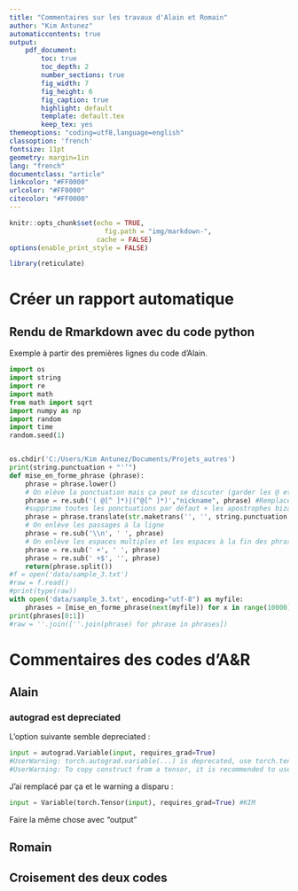 ```yaml
---
title: "Commentaires sur les travaux d'Alain et Romain"
author: "Kim Antunez"
automaticcontents: true
output:
    pdf_document:
        toc: true
        toc_depth: 2
        number_sections: true
        fig_width: 7
        fig_height: 6
        fig_caption: true
        highlight: default
        template: default.tex
        keep_tex: yes
themeoptions: "coding=utf8,language=english"
classoption: 'french'
fontsize: 11pt
geometry: margin=1in
lang: "french"
documentclass: "article"
linkcolor: "#FF0000"
urlcolor: "#FF0000"
citecolor: "#FF0000"
---
```


```r
knitr::opts_chunk$set(echo = TRUE,
                        fig.path = "img/markdown-",
                      cache = FALSE)
options(enable_print_style = FALSE)
```

```r
library(reticulate)
```

# Créer un rapport automatique

## Rendu de Rmarkdown avec du code python

Exemple à partir des premières lignes du code d'Alain. 

```python
import os
import string
import re
import math
from math import sqrt
import numpy as np
import random
import time
random.seed(1)


os.chdir('C:/Users/Kim Antunez/Documents/Projets_autres')
print(string.punctuation + "'’")
def mise_en_forme_phrase (phrase):
    phrase = phrase.lower()
    # On elève la ponctuation mais ça peut se discuter (garder les @ et #?)
    phrase = re.sub('( @[^ ]*)|(^@[^ ]*)',"nickname", phrase) #Remplace @... par nickname
    #supprime toutes les ponctuations par défaut + les apostrophes bizarres
    phrase = phrase.translate(str.maketrans('', '', string.punctuation + "'’"))
    # On enlève les passages à la ligne
    phrase = re.sub('\\n', ' ', phrase)
    # On enlève les espaces multiples et les espaces à la fin des phrases
    phrase = re.sub(' +', ' ', phrase)
    phrase = re.sub(' +$', '', phrase)
    return(phrase.split())
#f = open('data/sample_3.txt')
#raw = f.read()
#print(type(raw))
with open('data/sample_3.txt', encoding="utf-8") as myfile:
    phrases = [mise_en_forme_phrase(next(myfile)) for x in range(10000)]
print(phrases[0:1])
#raw = ''.join([''.join(phrase) for phrase in phrases])
```

# Commentaires des codes d'A&R

## Alain

### autograd est depreciated

L'option suivante semble depreciated :

```python
input = autograd.Variable(input, requires_grad=True)
#UserWarning: torch.autograd.variable(...) is deprecated, use torch.tensor(...) instead
#UserWarning: To copy construct from a tensor, it is recommended to use sourceTensor.clone().detach() or  sourceTensor.clone().detach().requires_grad_(True), rather than torch.tensor(sourceTensor)
```

J'ai remplacé par ça et le warning a disparu : 

```python
input = Variable(torch.Tensor(input), requires_grad=True) #KIM
```

Faire la même chose avec "output"

###

      

## Romain

## Croisement des deux codes

